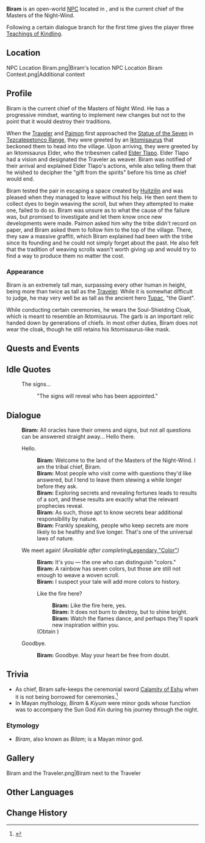{{Character Infobox
|type             = Open-World NPC
|image            = NPC Biram.png
|realname         = <!-- Optional, if different from in-game name -->
|deceased         = <!-- Past (for deceased prior to events of the game) or free response -->
|region           = Natlan
|location         = Natlan
|affiliation      = Masters of the Night-Wind
|title            = Chief of the Masters of the Night-Wind
|ancestry         = <!-- Clan/family -->
|father           = 
|mother           = 
|spouse           = 
|sibling          = 
|child            = 
|relative         = 
|voiceEN          = [[imdb:nm6587845|Richard Reed]]<ref>Twitter: [https://x.com/RichardReedVO/status/1877027200827867213 EN VA Self Announcement]</ref>
|voiceCN          = 
|voiceJP          = {{w|ja:古川裕隆|Furukawa Yutaka ({{ja|古川 裕隆}})}}<ref>X (Twitter): [https://x.com/baobab_info/status/1861020893134430562 JP VA Announcement]</ref>
|voiceKR          = 
|dialoguereward   = {{Card|Teachings of Kindling|3}}
}}
'''Biram''' is an open-world [[NPC]] located in {{Location|Sacrificial Altar of Enigmatic Land}}, and is the current chief of the Masters of the Night-Wind.

Following a certain dialogue branch for the first time gives the player three [[Teachings of Kindling]].

==Location==
<gallery>
NPC Location Biram.png|Biram's location
NPC Location Biram Context.png|Additional context
</gallery>

==Profile==
Biram is the current chief of the Masters of Night Wind. He has a progressive mindset, wanting to implement new changes but not to the point that it would destroy their traditions.

When the [[Traveler]] and [[Paimon]] first approached the [[Statue of the Seven]] in [[Tezcatepetonco Range]], they were greeted by an [[Iktomisaurus]] that beckoned them to head into the village. Upon arriving, they were greeted by an Iktomisaurus Elder, who the tribesmen called [[Tlapo|Elder Tlapo]]. Elder Tlapo had a vision and designated the Traveler as weaver. Biram was notified of their arrival and explained Elder Tlapo's actions, while also telling them that he wished to decipher the "gift from the spirits" before his time as chief would end. 

Biram tested the pair in escaping a space created by [[Huitzilin]] and was pleased when they managed to leave without his help. He then sent them to collect dyes to begin weaving the scroll, but when they attempted to make one, failed to do so. Biram was unsure as to what the cause of the failure was, but promised to investigate and let them know once new developments were made. Paimon asked him why the tribe didn't record on paper, and Biram asked them to follow him to the top of the village. There, they saw a massive graffiti, which Biram explained had been with the tribe since its founding and he could not simply forget about the past. He also felt that the tradition of weaving scrolls wasn't worth giving up and would try to find a way to produce them no matter the cost.

===Appearance===
Biram is an extremely tall man, surpassing every other human in height, being more than twice as tall as the [[Traveler]]. While it is somewhat difficult to judge, he may very well be as tall as the ancient hero [[Tupac]], "the Giant".

While conducting certain ceremonies, he wears the Soul-Shielding Cloak, which is meant to resemble an Iktomisaurus. The garb is an important relic handed down by generations of chiefs. In most other duties, Biram does not wear the cloak, though he still retains his Iktomisaurus-like mask.

==Quests and Events==
{{Quests and Events}}

==Idle Quotes==
{{Dialogue Start}}
:{{DIcon|Idle}} The signs...
::{{A|VO Biram 01.ogg}} "The signs will reveal who has been appointed."
{{Dialogue End}}

==Dialogue==
{{Dialogue Start}}
:'''Biram:''' All oracles have their omens and signs, but not all questions can be answered straight away... Hello there.
:{{DIcon}} Hello.
::'''Biram:''' Welcome to the land of the Masters of the Night-Wind. I am the tribal chief, Biram.
::'''Biram:''' Most people who visit come with questions they'd like answered, but I tend to leave them stewing a while longer before they ask.
::'''Biram:''' Exploring secrets and revealing fortunes leads to results of a sort, and these results are exactly what the relevant prophecies reveal.
::'''Biram:''' As such, those apt to know secrets bear additional responsibility by nature.
::'''Biram:''' Frankly speaking, people who keep secrets are more likely to be healthy and live longer. That's one of the universal laws of nature.
:{{DIcon}} We meet again! ''(Available after completing ''[[Legendary "Color"]]'')''
::'''Biram:''' It's you &mdash; the one who can distinguish "colors."
::'''Biram:''' A rainbow has seven colors, but those are still not enough to weave a woven scroll.
::'''Biram:''' I suspect your tale will add more colors to history.
::{{DIcon|Reward}} Like the fire here?
:::'''Biram:''' Like the fire here, yes.
:::'''Biram:''' It does not burn to destroy, but to shine bright.
:::'''Biram:''' Watch the flames dance, and perhaps they'll spark new inspiration within you.
::;(Obtain {{Item|Teachings of Kindling|x=3}})
:{{DIcon}} Goodbye.
::'''Biram:''' Goodbye. May your heart be free from doubt.
{{Dialogue End}}
<!--
==Event Dialogue==
===Event Name===
{{Dialogue Start}}
:'''{{subst:#titleparts:{{subst:PAGENAME}}}}:'''
{{Dialogue End}}
-->

==Trivia==
* As chief, Biram safe-keeps the ceremonial sword [[Calamity of Eshu]] when it is not being borrowed for ceremonies.<ref>{{Ref/Quest|The Spirit of Ah K'ulbatil}}</ref>
*In Mayan mythology, ''Biram'' & ''Kiyum'' were minor gods whose function was to accompany the Sun God ''Kin'' during his journey through the night.

===Etymology===
* ''Biram'', also known as ''Bilam''; is a Mayan {{w|Lacandon_people|Lacandon}} minor god.

==Gallery==
<gallery>
Biram and the Traveler.png|Biram next to the Traveler
</gallery>

==Other Languages==
{{Other Languages|default_hidden=1
|en      = Biram
|zhs     = 庇兰
|zhs_rm  = Bìlán
|zht     = 庇蘭
|zht_rm  = Bìlán
|ja      = ビラム
|ja_rm   = Biramu
|ko      = 비람
|es      = Biram
|fr      = Biram
|ru      = Бирам
|th      = Biram
|vi      = Biram
|de      = Biram
|id      = Biram
|pt      = Biram
|tr      = Biram
|it      = Biram
}}

==Change History==
{{Change History|5.2}}
<!--
==References==
{{Reflist}}
-->